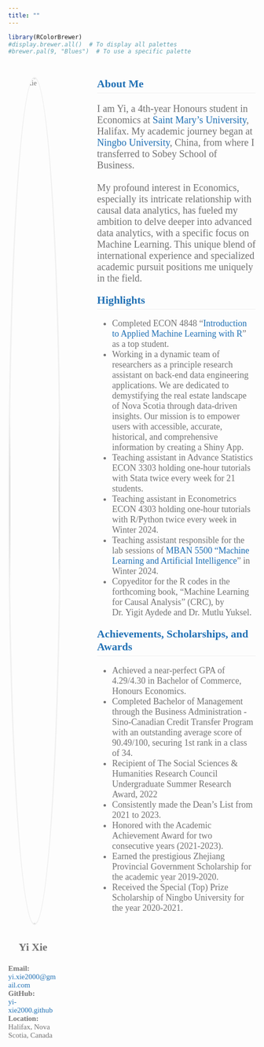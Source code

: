 ```yaml
---
title: ""
---
```

```r
library(RColorBrewer)
#display.brewer.all()  # To display all palettes
#brewer.pal(9, "Blues")  # To use a specific palette
```
<!-- Add a container for the entire page content -->
<div style="font-family: 'Georgia', serif; color: #737373; max-width: 100%; display: flex;">

  <!-- Sidebar content -->
  <div style="font-family: 'Georgia', serif; color: #737373; margin-right: 80px; margin-top: 30px; width: 20%;">
  <img src="Picture1.jpg" alt="Yi Xie" style="width: 100%; border-radius: 50%; border: 3px solid #F0F0F0; margin-bottom: 10px;"/>
    <p style="font-family: 'Georgia', serif; color: #737373; text-align: center;font-size: 22px">
    <strong>Yi Xie</strong><br>
  </p>
  <p style="font-size: 15px;">
    <strong>Email:</strong><br> <a href="mailto:yi.xie2000@gmail.com" style="color: #2171B5; text-decoration: none;">yi.xie2000@gmail.com</a><br>
    <strong>GitHub:</strong><br> <a href="https://yi-xie2000.github.io/yixie/" target="_blank" style="color: #2171B5; text-decoration: none;">yi-xie2000.github</a><br>
    <strong>Location:</strong><br> Halifax, Nova Scotia, Canada</a><br>
  </p>
  </div>

  <!-- Main content -->
  <div style="font-family: 'Georgia', serif; color: #737373; max-width: 80%; margin: auto;">

  <h2 style="font-size: 22px; color: #2171B5; font-weight: bold; margin-bottom: 10px; border-bottom: 1px solid #F0F0F0; padding-bottom: 5px;">
    About Me
</h2>
  <p style="font-size: 20px;">
    I am Yi, a 4th-year Honours student in Economics at <a href="https://www.smu.ca/" target="_blank" style="color: #2171B5; text-decoration: none;">Saint Mary's University</a>, Halifax. My academic journey began at <a href="https://www.nbu.edu.cn" target="_blank" style="color: #2171B5; text-decoration: none;">Ningbo University</a>, China, from where I transferred to Sobey School of Business.<br><br>
    My profound interest in Economics, especially its intricate relationship with causal data analytics, has fueled my ambition to delve deeper into advanced data analytics, with a specific focus on Machine Learning. This unique blend of international experience and specialized academic pursuit positions me uniquely in the field.
  </p>

  <h2 style="font-size: 22px; color: #2171B5;font-weight: bold; margin-top: 20px; border-bottom: 1px solid #F0F0F0; padding-bottom: 5px;">Highlights</h2>
  <ul style="font-size: 18px; color: #737373;">
    <li>Completed ECON 4848 "<a href="https://yaydede.github.io/Toolbox/" target="_blank" style="color: #2171B5; text-decoration: none;">Introduction to Applied Machine Learning with R</a>" as a top student.</li>
    <li>Working in a dynamic team of researchers as a principle research assistant on back-end data engineering applications. We are dedicated to demystifying the real estate landscape of Nova Scotia through data-driven insights. Our mission is to empower users with accessible, accurate, historical, and comprehensive information by creating a Shiny App.</li>
    <li>Teaching assistant in Advance Statistics ECON 3303 holding one-hour tutorials with Stata twice every week for 21 students.</li>
    <li>Teaching assistant in Econometrics ECON 4303 holding one-hour tutorials with R/Python twice every week in Winter 2024.</li>
    <li>Teaching assistant responsible for the lab sessions of <a href="https://www.smu.ca/mban/index.html" target="_blank" style="color: #2171B5; text-decoration: none;">MBAN 5500 "Machine Learning and Artificial Intelligence</a>" in Winter 2024.</li>
    <li>Copyeditor for the R codes in the forthcoming book, "Machine Learning for Causal Analysis" (CRC), by Dr. Yigit Aydede and Dr. Mutlu Yuksel.</li>
  </ul>
  
  <h2 style="font-size: 22px; color: #2171B5;font-weight: bold; margin-top: 20px; border-bottom: 1px solid #F0F0F0; padding-bottom: 5px;">Achievements, Scholarships, and Awards</h2>
  <ul style="font-size: 18px; color: #737373;">
    <li>Achieved a near-perfect GPA of 4.29/4.30 in Bachelor of Commerce, Honours Economics.</li>
    <li>Completed Bachelor of Management through the Business Administration - Sino-Canadian Credit Transfer Program with an outstanding average score of 90.49/100, securing 1st rank in a class of 34.</li>
    <li>Recipient of The Social Sciences & Humanities Research Council Undergraduate Summer Research Award, 2022</li>
    <li>Consistently made the Dean’s List from 2021 to 2023.</li>
    <li>Honored with the Academic Achievement Award for two consecutive years (2021-2023).</li>
    <li>Earned the prestigious Zhejiang Provincial Government Scholarship for the academic year 2019-2020.</li>
    <li>Received the Special (Top) Prize Scholarship of Ningbo University for the year 2020-2021.</li>
  </ul>
  </div>

</div>